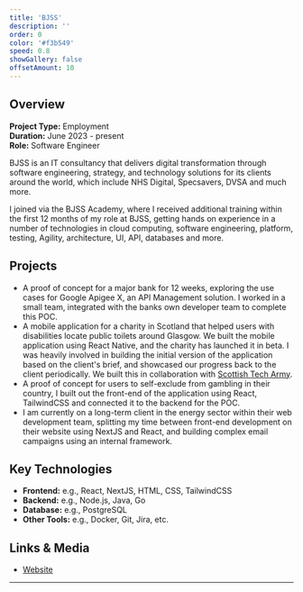 ```yaml
---
title: 'BJSS'
description: ''
order: 0
color: '#f3b549'
speed: 0.8
showGallery: false
offsetAmount: 10
---
```



## Overview

**Project Type:** Employment  
**Duration:** June 2023 - present  
**Role:** Software Engineer  

BJSS is an IT consultancy that delivers digital transformation through software engineering, strategy, and technology solutions for its clients around the world, which include NHS Digital, Specsavers, DVSA and much more.

I joined via the BJSS Academy, where I received additional training within the first 12 months of my role at BJSS, getting hands on experience in a number of technologies in cloud computing, software engineering, platform, testing, Agility, architecture, UI, API, databases and more.

## Projects

- A proof of concept for a major bank for 12 weeks, exploring the use cases for Google Apigee X, an API Management solution. I worked in a small team, integrated with the banks own developer team to complete this POC.
- A mobile application for a charity in Scotland that helped users with disabilities locate public toilets around Glasgow. We built the mobile application using React Native, and the charity has launched it in beta. I was heavily involved in building the initial version of the application based on the client's brief, and showcased our progress back to the client periodically. We built this in collaboration with [Scottish Tech Army](https://www.scottishtecharmy.org/).
- A proof of concept for users to self-exclude from gambling in their country, I built out the front-end of the application using React, TailwindCSS and connected it to the backend for the POC.
- I am currently on a long-term client in the energy sector within their web development team, splitting my time between front-end development on their website using NextJS and React, and building complex email campaigns using an internal framework.

## Key Technologies

- **Frontend:** e.g., React, NextJS, HTML, CSS, TailwindCSS
- **Backend:** e.g., Node.js, Java, Go
- **Database:** e.g., PostgreSQL
- **Other Tools:** e.g., Docker, Git, Jira, etc.

## Links & Media

- [Website](https://www.bjss.com/)

---

